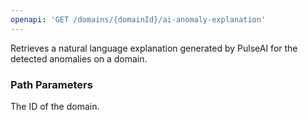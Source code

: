 ```yaml
---
openapi: 'GET /domains/{domainId}/ai-anomaly-explanation'
---
```


Retrieves a natural language explanation generated by PulseAI for the detected anomalies on a domain.

### Path Parameters

<ParamField path="domainId" type="integer" required>
  The ID of the domain.
</ParamField> 